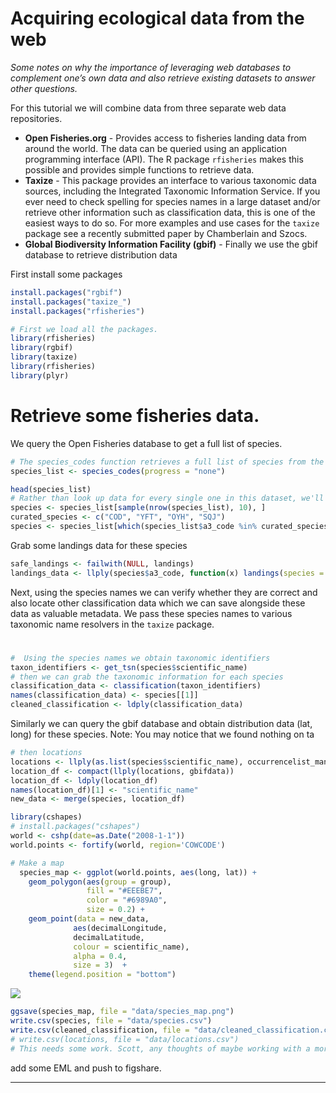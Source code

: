 
# Acquiring ecological data from the web 

*Some notes on why the importance of leveraging web databases to complement one's own data and also retrieve existing datasets to answer other questions.*

For this tutorial we will combine data from three separate web data repositories. 

* **Open Fisheries.org** - Provides access to fisheries landing data from around the world. The data can be queried using an application programming interface (API). The R package `rfisheries` makes this possible and provides simple functions to retrieve data.
* **Taxize** - This package provides an interface to various taxonomic data sources, including the Integrated Taxonomic Information Service. If you ever need to check spelling for species names in a large dataset and/or retrieve other information such as classification data, this is one of the easiest ways to do so. For more examples and use cases for the `taxize` package see a recently submitted paper by Chamberlain and Szocs. 
* **Global Biodiversity Information Facility (gbif)** - Finally we use the gbif database to retrieve distribution data


First install some packages

```r
install.packages("rgbif")
install.packages("taxize_")
install.packages("rfisheries")
```

```r
# First we load all the packages.
library(rfisheries)
library(rgbif)
library(taxize)
library(rfisheries)
library(plyr)
```
# Retrieve some fisheries data. 
We query the Open Fisheries database to get a full list of species. 
```r
# The species_codes function retrieves a full list of species from the Open Fisheries database
species_list <- species_codes(progress = "none")
```

```r
head(species_list)
# Rather than look up data for every single one in this dataset, we'll pick a random sample of 10
species <- species_list[sample(nrow(species_list), 10), ]
curated_species <- c("COD", "YFT", "OYH", "SQJ")
species <- species_list[which(species_list$a3_code %in% curated_species),]
```

Grab some landings data for these species


```r
safe_landings <- failwith(NULL, landings)
landings_data <- llply(species$a3_code, function(x) landings(species = x))
```

Next, using the species names we can verify whether they are correct and also locate other classification data which we can save alongside these data as valuable metadata. We pass these species names to various taxonomic name resolvers in the `taxize` package.

#
```r
#  Using the species names we obtain taxonomic identifiers
taxon_identifiers <- get_tsn(species$scientific_name)
# then we can grab the taxonomic information for each species
classification_data <- classification(taxon_identifiers)
names(classification_data) <- species[[1]]
cleaned_classification <- ldply(classification_data)
```
Similarly we can query the gbif database and obtain distribution data (lat, long) for these species.
Note: You may notice that we found nothing on ta


```r
# then locations
locations <- llply(as.list(species$scientific_name), occurrencelist_many, .progress = "none")
location_df <- compact(llply(locations, gbifdata))
location_df <- ldply(location_df)
names(location_df)[1] <- "scientific_name"
new_data <- merge(species, location_df)
```

```r
library(cshapes)
# install.packages("cshapes")
world <- cshp(date=as.Date("2008-1-1"))
world.points <- fortify(world, region='COWCODE')

# Make a map
  species_map <- ggplot(world.points, aes(long, lat)) + 
    geom_polygon(aes(group = group), 
                 fill = "#EEEBE7", 
                 color = "#6989A0", 
                 size = 0.2) +
    geom_point(data = new_data, 
              aes(decimalLongitude, 
              decimalLatitude, 
              colour = scientific_name), 
              alpha = 0.4, 
              size = 3)  +
    theme(legend.position = "bottom")
```

![](data/species_map.png)

```r
ggsave(species_map, file = "data/species_map.png")
write.csv(species, file = "data/species.csv")
write.csv(cleaned_classification, file = "data/cleaned_classification.csv")
# write.csv(locations, file = "data/locations.csv")
# This needs some work. Scott, any thoughts of maybe working with a more defined species list?
```


add some EML
and push to figshare.

---


